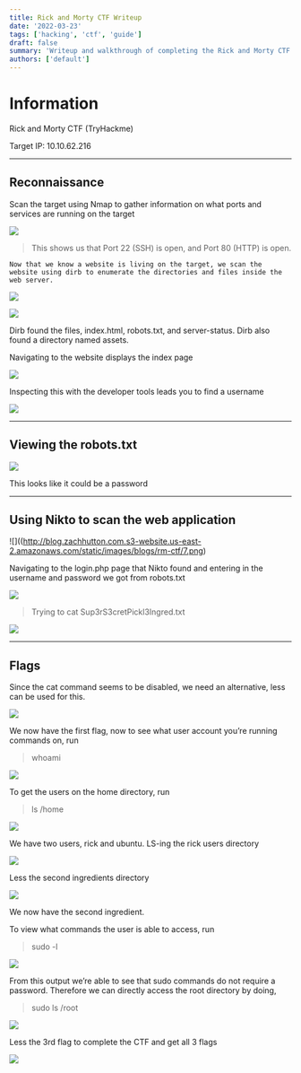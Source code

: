 ```yaml
---
title: Rick and Morty CTF Writeup
date: '2022-03-23'
tags: ['hacking', 'ctf', 'guide']
draft: false
summary: 'Writeup and walkthrough of completing the Rick and Morty CTF'
authors: ['default']
---
```


# Information

Rick and Morty CTF (TryHackme)

Target IP: 10.10.62.216

---

## Reconnaissance

Scan the target using Nmap to gather information on what ports and services are running on the target

![](/static/images/avatar.png)

> This shows us that Port 22 (SSH) is open, and Port 80 (HTTP) is open.

    Now that we know a website is living on the target, we scan the website using dirb to enumerate the directories and files inside the web server.

![](https://s3.us-east-2.amazonaws.com/images.zachhutton.com/rm-ctf/2.png)

![](http://blog.zachhutton.com.s3-website.us-east-2.amazonaws.com/static/images/blogs/rm-ctf/3.png)

Dirb found the files, index.html, robots.txt, and server-status. Dirb also found a directory named assets.

Navigating to the website displays the index page

![](http://blog.zachhutton.com.s3-website.us-east-2.amazonaws.com/static/images/blogs/rm-ctf/4.png)

Inspecting this with the developer tools leads you to find a username

![](http://blog.zachhutton.com.s3-website.us-east-2.amazonaws.com/static/images/blogs/rm-ctf/5.png)

---

## Viewing the robots.txt

![](http://blog.zachhutton.com.s3-website.us-east-2.amazonaws.com/static/images/blogs/rm-ctf/6.png)

This looks like it could be a password

---

## Using Nikto to scan the web application

![]((http://blog.zachhutton.com.s3-website.us-east-2.amazonaws.com/static/images/blogs/rm-ctf/7.png)

Navigating to the login.php page that Nikto found and entering in the username and password we got from robots.txt

![](http://blog.zachhutton.com.s3-website.us-east-2.amazonaws.com/static/images/blogs/rm-ctf/8.png)

> Trying to cat Sup3rS3cretPickl3Ingred.txt

![](http://blog.zachhutton.com.s3-website.us-east-2.amazonaws.com/static/images/blogs/rm-ctf/9.png)

---

## Flags

Since the cat command seems to be disabled, we need an alternative, less can be used for this.

![](http://blog.zachhutton.com.s3-website.us-east-2.amazonaws.com/static/images/blogs/rm-ctf/10.png)

We now have the first flag, now to see what user account you’re running commands on, run

> whoami

![](http://blog.zachhutton.com.s3-website.us-east-2.amazonaws.com/static/images/blogs/rm-ctf/11.png)

To get the users on the home directory, run

> ls /home

![](http://blog.zachhutton.com.s3-website.us-east-2.amazonaws.com/static/images/blogs/rm-ctf/12.png)

We have two users, rick and ubuntu. LS-ing the rick users directory

![](http://blog.zachhutton.com.s3-website.us-east-2.amazonaws.com/static/images/blogs/rm-ctf/13.png)

Less the second ingredients directory

![](http://blog.zachhutton.com.s3-website.us-east-2.amazonaws.com/static/images/blogs/rm-ctf/14.png)

We now have the second ingredient.

To view what commands the user is able to access, run

> sudo -l

![](http://blog.zachhutton.com.s3-website.us-east-2.amazonaws.com/static/images/blogs/rm-ctf/15.png)

From this output we’re able to see that sudo commands do not require a password. Therefore we can directly access the root directory by doing,

> sudo ls /root

![](http://blog.zachhutton.com.s3-website.us-east-2.amazonaws.com/static/images/blogs/rm-ctf/16.png)

Less the 3rd flag to complete the CTF and get all 3 flags

![](http://blog.zachhutton.com.s3-website.us-east-2.amazonaws.com/static/images/blogs/rm-ctf/17.png)
